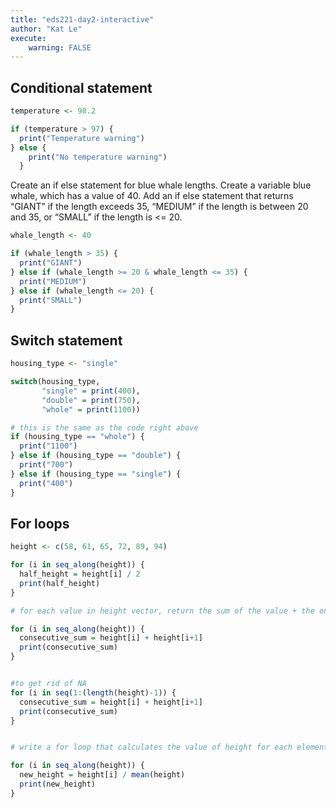 ```yaml
---
title: "eds221-day2-interactive"
author: "Kat Le"
execute:
    warning: FALSE
---
```


## Conditional statement

```r
temperature <- 98.2

if (temperature > 97) {
  print("Temperature warning") 
} else {
    print("No temperature warning")
  }
```

Create an if else statement for blue whale lengths. Create a variable blue whale, which has a value of 40. Add an if else statement that returns "GIANT" if the length exceeds 35, "MEDIUM" if the length is between 20 and 35, or "SMALL" if the length is \<= 20.

```r
whale_length <- 40

if (whale_length > 35) {
  print("GIANT")
} else if (whale_length >= 20 & whale_length <= 35) {
  print("MEDIUM")
} else if (whale_length <= 20) {
  print("SMALL")
}
```

## Switch statement

```r
housing_type <- "single"

switch(housing_type,
       "single" = print(400),
       "double" = print(750),
       "whole" = print(1100))

# this is the same as the code right above
if (housing_type == "whole") {
  print("1100")
} else if (housing_type == "double") {
  print("700")
} else if (housing_type == "single") {
  print("400")
}
```

## For loops

```r
height <- c(58, 61, 65, 72, 89, 94)

for (i in seq_along(height)) {
  half_height = height[i] / 2
  print(half_height)
}

# for each value in height vector, return the sum of the value + the one right after it

for (i in seq_along(height)) {
  consecutive_sum = height[i] + height[i+1]
  print(consecutive_sum)
}


#to get rid of NA
for (i in seq(1:(length(height)-1)) {
  consecutive_sum = height[i] + height[i+1]
  print(consecutive_sum)
}


# write a for loop that calculates the value of height for each element divided by the mean of the entire height vector

for (i in seq_along(height)) {
  new_height = height[i] / mean(height)
  print(new_height)
}
```
